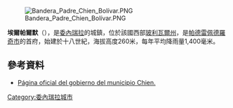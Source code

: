 [[Image:Bandera_Padre_Chien_Bolívar.PNG|right]]

'''埃爾帕爾默'''（{{lang-es|El Palmar}}），是[[委內瑞拉|委內瑞拉]]的城鎮，位於該國西部[[玻利瓦爾州|玻利瓦爾州]]，是[[帕德雷佩德羅奇市|帕德雷佩德羅奇市]]的首府，始建於十八世紀，海拔高度260米，每年平均降雨量1,400毫米。

==參考資料==
* [http://padrepedrochien-bolivar.gob.ve Página oficial del gobierno del municipio Chien.] {{Wayback|url=http://padrepedrochien-bolivar.gob.ve/ |date=20220417005055 }}

{{Venezuela-geo-stub}}
[[Category:委內瑞拉城市|Category:委內瑞拉城市]]